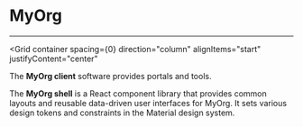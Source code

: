 
<Meta title="Introduction" />

# MyOrg

---

<Grid
  container
  spacing={0}
  direction="column"
  alignItems="start"
  justifyContent="center"
>

The **MyOrg client** software provides portals and tools.

The **MyOrg shell** is a React component library that provides common layouts and reusable data-driven user interfaces for MyOrg.
It sets various design tokens and constraints in the Material design system.

</Grid>
